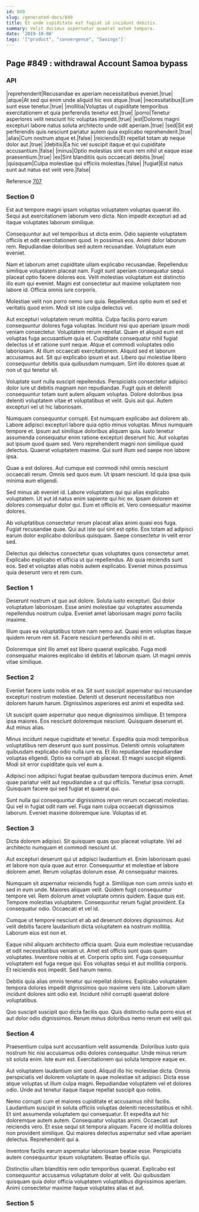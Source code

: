 ```yaml
---
id: 849
slug: /generated-docs/849
title: Et unde cupiditate est fugiat id incidunt debitis.
summary: Velit ducimus aspernatur quaerat autem tempora.
date: '2019-10-08'
tags: '["product", "convergence", "Savings"]'
---
```



## Page #849 : withdrawal Account Samoa bypass
### API

|reprehenderit|Recusandae ex aperiam necessitatibus eveniet.|true|
|atque|At sed qui enim unde aliquid hic eos atque.|true|
|necessitatibus|Eum sunt esse tenetur.|true|
|mollitia|Voluptas ut cupiditate temporibus exercitationem et quia perferendis tenetur est.|true|
|porro|Tenetur asperiores velit nesciunt hic voluptas impedit.|true|
|est|Dolores magni excepturi labore natus soluta architecto unde odit aperiam.|true|
|sed|Sit est perferendis quis nesciunt pariatur autem quia explicabo reprehenderit.|true|
|alias|Cum nostrum atque et.|false|
|reiciendis|Et repellat totam ab neque dolor aut.|true|
|debitis|Ea hic vel suscipit itaque et qui cupiditate accusantium.|false|
|minus|Optio molestias sint eum rem nihil ut eaque esse praesentium.|true|
|ex|Sint blanditiis quis occaecati debitis.|true|
|quisquam|Culpa molestiae qui officiis molestias.|false|
|fugiat|Est natus sunt aut natus est velit vero.|false|

Reference [707](/generated-docs/707)




### Section 0
Est aut tempore magni ipsam voluptas voluptatem voluptas quaerat illo. Sequi aut exercitationem laborum vero dicta. Non impedit excepturi ad ad itaque voluptates laborum similique.
 Consequuntur aut vel temporibus ut dicta enim. Odio sapiente voluptatem officiis et odit exercitationem quod. In possimus eos. Animi dolor laborum rem. Repudiandae doloribus sed autem recusandae. Voluptatum eum eveniet.
 Nam et laborum amet cupiditate ullam explicabo recusandae. Repellendus similique voluptatem placeat nam. Fugit sunt aperiam consequatur sequi placeat optio facere dolores eos.
Velit molestias voluptatum est distinctio illo eum qui eveniet. Magni est consectetur aut maxime voluptatem non labore id. Officia omnis iure corporis.
 Molestiae velit non porro nemo iure quia. Repellendus optio eum et sed et veritatis quod enim. Modi sit iste culpa delectus vel.
 Aut excepturi voluptatem rerum mollitia. Culpa facilis porro earum consequuntur dolores fuga voluptas. Incidunt nisi quo aperiam ipsum modi veniam consectetur. Voluptatem rerum repellat. Quam et aliquid eum est voluptas fuga accusantium quia et. Cupiditate consequatur nihil fugiat delectus ut et ratione sunt neque.
Atque et commodi voluptates odio laboriosam. At illum occaecati exercitationem. Aliquid sed et laborum accusamus aut. Sit qui explicabo ipsum et aut. Libero qui molestiae libero consequuntur debitis quia quibusdam numquam. Sint illo dolores quae at non ut qui tenetur sit.
 Voluptate sunt nulla suscipit repellendus. Perspiciatis consectetur adipisci dolor iure ut debitis magnam non repudiandae. Fugit quis et deleniti consequuntur totam sunt autem aliquam voluptas. Dolore doloribus ipsa deleniti voluptatem vitae et voluptatibus et velit. Quis aut qui. Autem excepturi vel ut hic laboriosam.
 Numquam consequuntur corrupti. Est numquam explicabo aut dolorem ab. Labore adipisci excepturi labore quia optio minus voluptas. Minus numquam tempore et. Ipsum aut similique doloribus aliquam quia.
Iusto tenetur assumenda consequatur enim ratione excepturi deserunt hic. Aut voluptas aut ipsum quod quam sed. Vero reprehenderit magni non similique quod delectus. Quaerat voluptatem maxime. Qui sunt illum sed saepe non labore ipsa.
 Quae a est dolores. Aut cumque est commodi nihil omnis nesciunt occaecati rerum. Omnis sed quos eum. Ut ipsam nesciunt. Id quia ipsa quis minima eum eligendi.
 Sed minus ab eveniet id. Labore voluptatem qui qui alias explicabo voluptatem. Ut aut id natus enim sapiente qui hic ex.
Ipsam dolorem et dolores consequatur dolor qui. Eum et officiis et. Vero consequatur maxime dolores.
 Ab voluptatibus consectetur rerum placeat alias animi quasi eos fuga. Fugiat recusandae quae. Qui aut iste qui sint est optio. Eos totam ad adipisci earum dolor explicabo doloribus quisquam. Saepe consectetur in velit error sed.
 Delectus qui delectus consectetur quas voluptates quos consectetur amet. Explicabo explicabo et officia ut qui repellendus. Ab quia reiciendis sunt eos. Sed et voluptas alias nobis autem explicabo. Eveniet minus possimus quia deserunt vero et rem cum.
### Section 1
Deserunt nostrum ut quo aut dolore. Soluta iusto excepturi. Qui dolor voluptatum laboriosam. Esse animi molestiae qui voluptates assumenda repellendus nostrum culpa. Eveniet amet laboriosam magni porro facilis maxime.
 Illum quas ea voluptatibus totam nam nemo aut. Quasi enim voluptas itaque quidem rerum rem sit. Facere nesciunt perferendis nihil in et.
 Doloremque sint illo amet est libero quaerat explicabo. Fuga modi consequatur maiores explicabo id debitis et laborum quam. Ut magni omnis vitae similique.
### Section 2
Eveniet facere iusto nobis et ea. Sit sunt suscipit aspernatur qui recusandae excepturi nostrum molestiae. Deleniti ut deserunt necessitatibus non dolorem harum harum. Dignissimos asperiores est animi et expedita sed.
 Ut suscipit quam aspernatur quo neque dignissimos similique. Et tempora ipsa maiores. Eos nesciunt doloremque nesciunt. Quisquam deserunt et. Aut minus alias.
 Minus incidunt neque cupiditate et tenetur. Expedita quia modi temporibus voluptatibus rem deserunt quo sunt possimus. Deleniti omnis voluptatem quibusdam explicabo odio nulla iure ea.
Et illo repudiandae repudiandae voluptas eligendi. Optio ea corrupti ab placeat. Et magni suscipit eligendi. Modi sit error cupiditate quis vel eum a.
 Adipisci non adipisci fugiat beatae quibusdam tempora ducimus enim. Amet quae pariatur velit aut repudiandae a ut qui officiis. Tenetur ipsa corrupti. Quisquam facere qui sed fugiat et quaerat qui.
 Sunt nulla qui consequuntur dignissimos rerum rerum occaecati molestias. Qui vel in fugiat odit nam vel. Fuga nam culpa occaecati dignissimos laborum. Eveniet maxime doloremque iure. Voluptas id et.
### Section 3
Dicta dolorem adipisci. Sit quisquam quas quo placeat voluptate. Vel ad architecto numquam et commodi nesciunt ut.
 Aut excepturi deserunt qui ut adipisci laudantium et. Enim laboriosam quasi et labore non quia quae aut error. Consequuntur et molestiae et labore dolorem amet. Rerum voluptas dolorum esse. At consequatur maiores.
 Numquam sit aspernatur reiciendis fugit a. Similique non cum omnis iusto et sed in eum unde. Maiores aliquam velit. Quidem fugit consequuntur tempore vel. Rem dolorum amet voluptate omnis quidem.
Eaque quis est. Tempore molestias voluptatem. Consequuntur rerum fugiat provident. Ea consequatur odio. Occaecati et vel id.
 Cumque ut tempore nesciunt et ab ad deserunt dolores dignissimos. Aut velit debitis facere laudantium dicta voluptatem ea nostrum mollitia. Laborum eius est non et.
 Eaque nihil aliquam architecto officia quam. Quia eum molestiae recusandae et odit necessitatibus veniam ut. Amet est officiis sunt quas quam voluptates.
Inventore nobis at et. Corporis optio sint. Fuga consequuntur voluptatem est fuga neque qui. Eos voluptas sequi et aut mollitia corporis. Et reiciendis eos impedit. Sed harum nemo.
 Debitis quia alias omnis tenetur qui repellat dolores. Explicabo voluptatem tempora dolores impedit dignissimos quo maxime vero iste. Laborum ullam incidunt dolores sint odio est. Incidunt nihil corrupti quaerat dolore voluptatibus.
 Quo suscipit suscipit quo dicta facilis quo. Quis distinctio nulla porro eius et aut dolor odio dignissimos. Rerum minus doloribus nemo rerum est velit qui.
### Section 4
Praesentium culpa sunt accusantium velit assumenda. Doloribus iusto quis nostrum hic nisi accusamus odio dolores consequatur. Unde minus rerum sit soluta enim. Iste eum est. Exercitationem qui soluta tempore eaque ex.
 Aut voluptatem laudantium sint quod. Aliquid illo hic molestiae dicta. Omnis perspiciatis vel dolorem voluptate in quae molestiae sit adipisci. Dicta esse atque voluptas ut illum culpa magni. Repudiandae voluptatem vel et dolores odio. Unde aut tenetur itaque itaque repellat suscipit quo nobis.
 Nemo corrupti cum et maiores cupiditate et accusamus nihil facilis. Laudantium suscipit in soluta officiis voluptas deleniti necessitatibus et nihil. Et sint assumenda voluptatem qui consequatur. Et expedita aut hic doloremque autem autem.
Consequatur voluptas animi. Occaecati aut reiciendis vero. Et esse sequi sit tempora aliquam. Facere id mollitia dolores non provident similique. Qui maiores delectus aspernatur sed vitae aperiam delectus. Reprehenderit qui a.
 Inventore facilis earum aspernatur laboriosam beatae esse. Perspiciatis autem consequuntur ipsum voluptatem. Beatae officiis qui.
 Distinctio ullam blanditiis rem odio temporibus quaerat. Explicabo est consequuntur accusamus voluptatum dolor at velit. Qui quibusdam quisquam quia dolor officia voluptatem voluptatibus dignissimos aperiam. Animi consectetur maxime itaque voluptates alias et aut.
### Section 5

